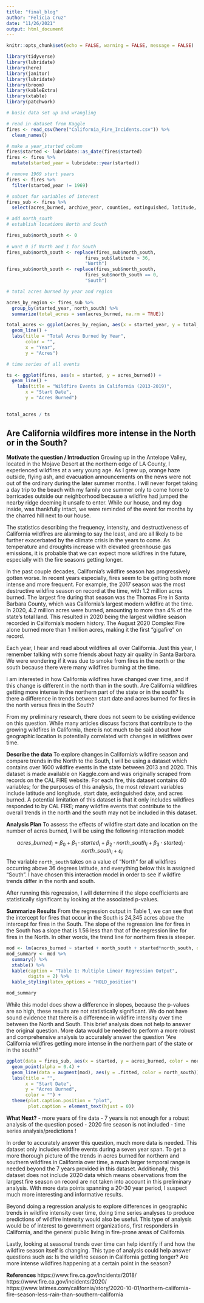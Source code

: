 ```yaml
---
title: "final_blog"
author: "Felicia Cruz"
date: "11/26/2021"
output: html_document
---
```


```r
knitr::opts_chunk$set(echo = FALSE, warning = FALSE, message = FALSE)
```

```r
library(tidyverse)
library(lubridate)
library(here)
library(janitor)
library(lubridate)
library(broom)
library(kableExtra)
library(xtable)
library(patchwork)
```

```r
# basic data set up and wrangling 

# read in dataset from Kaggle 
fires <- read_csv(here("California_Fire_Incidents.csv")) %>% 
  clean_names()

# make a year_started column 
fires$started <- lubridate::as_date(fires$started)
fires <- fires %>% 
  mutate(started_year = lubridate::year(started))

# remove 1969 start years 
fires <- fires %>% 
  filter(started_year != 1969)

# subset for variables of interest 
fires_sub <- fires %>% 
  select(acres_burned, archive_year, counties, extinguished, latitude, location, longitude, name, started, unique_id, started_year)

# add north_south
# establish locations North and South 

fires_sub$north_south <- 0
 
# want 0 if North and 1 for South 
fires_sub$north_south <- replace(fires_sub$north_south,
                             fires_sub$latitude > 36,
                             "North")
fires_sub$north_south <- replace(fires_sub$north_south,
                             fires_sub$north_south == 0,
                             "South")
```


```r
# total acres burned by year and region 

acres_by_region <- fires_sub %>% 
  group_by(started_year, north_south) %>% 
  summarize(total_acres = sum(acres_burned, na.rm = TRUE))

total_acres <- ggplot(acres_by_region, aes(x = started_year, y = total_acres, color = north_south)) +
  geom_line() +
  labs(title = "Total Acres Burned by Year",
       color = "",
       x = "Year",
       y = "Acres")
```

```r
# time series of all events 

ts <- ggplot(fires, aes(x = started, y = acres_burned)) +
  geom_line() + 
    labs(title = "Wildfire Events in California (2013-2019)",
       x = "Start Date",
       y = "Acres Burned")
  
```

```r
total_acres / ts
```


## Are California wildfires more intense in the North or in the South? 

**Motivate the question / Introduction**
Growing up in the Antelope Valley, located in the Mojave Desert at the northern edge of LA County, I experienced wildfires at a very young age. As I grew up, orange haze outside, flying ash, and evacuation announcements on the news were not out of the ordinary during the later summer months. I will never forget taking a day trip to the beach with my family one summer only to come home to barricades outside our neighborhood because a wildfire had jumped the nearby ridge deeming it unsafe to enter. While our house, and my dog inside, was thankfully intact, we were reminded of the event for months by the charred hill next to our house. 

The statistics describing the frequency, intensity, and destructiveness of California wildfires are alarming to say the least, and are all likely to be further exacerbated by the climate crisis in the years to come. As temperature and droughts increase with elevated greenhouse gas emissions, it is probable that we can expect more wildfires in the future, especially with the fire seasons getting longer. 

In the past couple decades, California's wildfire season has progressively gotten worse. In recent years especially, fires seem to be getting both more intense and more frequent. For example, the 2017 season was the most destructive wildfire season on record at the time, with 1.2 million acres burned. The largest fire during that season was the Thomas Fire in Santa Barbara County, which was California's largest modern wildfire at the time. In 2020, 4.2 million acres were burned, amounting to more than 4% of the state's total land. This resulted in 2020 being the largest wildfire season recorded in California's modern history. The August 2020 Complex Fire alone burned more than 1 million acres, making it the first "gigafire" on record. 

Each year, I hear and read about wildfires all over California. Just this year, I remember talking with some friends about hazy air quality in Santa Barbara. We were wondering if it was due to smoke from fires in the north or the south because there were many wildfires burning at the time.

I am interested in how California wildfires have changed over time, and if this change is different in the north than in the south. Are California wildfires getting more intense in the northern part of the state or in the south? Is there a difference in trends between start date and acres burned for fires in the north versus fires in the South? 

From my preliminary research, there does not seem to be existing evidence on this question. While many articles discuss factors that contribute to the growing wildfires in California, there is not much to be said about how geographic location is potentially correlated with changes in wildfires over time.

**Describe the data**
To explore changes in California's wildfire season and compare trends in the North to the South, I will be using a dataset which contains over 1600 wildfire events in the state between 2013 and 2020. This dataset is made available on Kaggle.com and was originally scraped from records on the CAL FIRE website. For each fire, this dataset contains 40 variables; for the purposes of this analysis, the most relevant variables include latitude and longitude, start date, extinguished date, and acres burned. A potential limitation of this dataset is that it only includes wildfires responded to by CAL FIRE; many wildfire events that contribute to the overall trends in the north and the south may not be included in this dataset.

**Analysis Plan**
To assess the effects of wildfire start date and location on the number of acres burned, I will be using the following interaction model:

$$acres\_burned_i=\beta_{0}+\beta_{1} \cdot started_i + \beta_{2} \cdot north\_south_i + \beta_{3} \cdot started_i \cdot north\_south_i + \varepsilon_i$$
The variable `north_south` takes on a value of "North" for all wildfires occurring above 36 degrees latitude, and everything below this is assigned "South". I have chosen this interaction model in order to see if wildfire trends differ in the north and south. 

After running this regression, I will determine if the slope coefficients are statistically significant by looking at the associated p-values. 

**Summarize Results**
From the regression output in Table 1, we can see that the intercept for fires that occur in the South is 24,345 acres above the intercept for fires in the South. The slope of the regression line for fires in the South has a slope that is 1.56 less than that of the regression line for fires in the North. In other words, the trend line for northern fires is steeper. 


```r
mod <- lm(acres_burned ~ started + north_south + started*north_south, data = fires_sub)
mod_summary <- mod %>% 
  summary() %>% 
  xtable() %>% 
  kable(caption = "Table 1: Multiple Linear Regression Output",
        digits = 2) %>% 
  kable_styling(latex_options = "HOLD_position")

mod_summary
```


While this model does show a difference in slopes, because the p-values are so high, these results are not statistically significant. We do not have sound evidence that there is a difference in wildfire intensity over time between the North and South. This brief analysis does not help to answer the original question. More data would be needed to perform a more robust and comprehensive analysis to accurately answer the question "Are California wildfires getting more intense in the northern part of the state or in the south?"

```r
ggplot(data = fires_sub, aes(x = started, y = acres_burned, color = north_south)) +
  geom_point(alpha = 0.4) +
  geom_line(data = augment(mod), aes(y = .fitted, color = north_south)) +
  labs(title = "",
       x = "Start Date",
       y = "Acres Burned",
       color = "") +
  theme(plot.caption.position = "plot",
        plot.caption = element_text(hjust = 0))
```


**What Next?**
- more years of fire data 
- 7 years is not enough for a robust analysis of the question posed
- 2020 fire season is not included
- time series analysis/predictions ! 

In order to accurately answer this question, much more data is needed. This dataset only includes wildfire events during a seven year span. To get a more thorough picture of the trends in acres burned for northern and southern wildfires in California over time, a much larger temporal range is needed beyond the 7 years provided in this dataset. Additionally, this dataset does not include 2020 data which means observations from the largest fire season on record are not taken into account in this preliminary analysis. With more data points spanning a 20-30 year period, I suspect much more interesting and informative results. 

Beyond doing a regression analysis to explore differences in geographic trends in wildfire intensity over time, doing time series analyses to produce predictions of wildfire intensity would also be useful. This type of analysis would be of interest to government organizations, first responders in California, and the general public living in fire-prone areas of California. 

Lastly, looking at seasonal trends over time can help identify if and how the wildfire season itself is changing. This type of analysis could help answer questions such as: Is the wildfire season in California getting longer? Are more intense wildfires happening at a certain point in the season? 

**References**
https://www.fire.ca.gov/incidents/2018/
https://www.fire.ca.gov/incidents/2020/
https://www.latimes.com/california/story/2020-10-01/northern-california-fire-season-less-rain-than-southern-california 


